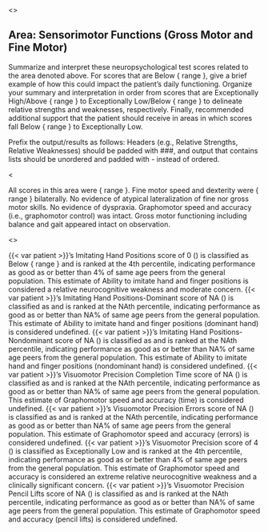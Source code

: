 <<PROMPT>>

## Area: Sensorimotor Functions (Gross Motor and Fine Motor)

Summarize and interpret these neuropsychological test scores related to the area denoted above.
For scores that are Below { range }, give a brief example of how this could impact the patient's daily functioning.
Organize your summary and interpretation in order from scores that are Exceptionally High/Above { range } to Exceptionally Low/Below { range } to delineate relative strengths and weaknesses, respectively.
Finally, recommended additional support that the patient should receive in areas in which scores fall Below { range } to Exceptionally Low.

Prefix the output/results as follows: Headers (e.g., Relative Strengths, Relative Weaknesses) should be padded with ###, and output that contains lists should be unordered and padded with - instead of ordered.

<<EXAMPLE>>

All scores in this area were { range }.
Fine motor speed and dexterity were { range } bilaterally.
No evidence of atypical lateralization of fine nor gross motor skills.
No evidence of dyspraxia.
Graphomotor speed and accuracy (i.e., graphomotor control) was intact.
Gross motor functioning including balance and gait appeared intact on observation.

<<START>>


{{< var patient >}}'s Imitating Hand Positions score of  0 () is classified as Below { range } and is ranked at the  4th percentile, indicating performance as good as or better than  4% of same age peers from the general population. This estimate of Ability to imitate hand and finger positions is considered a relative neurocognitive weakness and moderate concern.
{{< var patient >}}'s Imitating Hand Positions-Dominant score of NA () is classified as  and is ranked at the NAth percentile, indicating performance as good as or better than NA% of same age peers from the general population. This estimate of Ability to imitate hand and finger positions (dominant hand) is considered undefined.
{{< var patient >}}'s Imitating Hand Positions-Nondominant score of NA () is classified as  and is ranked at the NAth percentile, indicating performance as good as or better than NA% of same age peers from the general population. This estimate of Ability to imitate hand and finger positions (nondominant hand) is considered undefined.
{{< var patient >}}'s Visuomotor Precision Completion Time score of NA () is classified as  and is ranked at the NAth percentile, indicating performance as good as or better than NA% of same age peers from the general population. This estimate of Graphomotor speed and accuracy (time) is considered undefined.
{{< var patient >}}'s Visuomotor Precision Errors score of NA () is classified as  and is ranked at the NAth percentile, indicating performance as good as or better than NA% of same age peers from the general population. This estimate of Graphomotor speed and accuracy (errors) is considered undefined.
{{< var patient >}}'s Visuomotor Precision score of  4 () is classified as Exceptionally Low and is ranked at the 4th percentile, indicating performance as good as or better than  4% of same age peers from the general population. This estimate of Graphomotor speed and accuracy is considered an extreme relative neurocognitive weakness and a clinically significant concern.
{{< var patient >}}'s Visuomotor Precision Pencil Lifts score of NA () is classified as  and is ranked at the NAth percentile, indicating performance as good as or better than NA% of same age peers from the general population. This estimate of Graphomotor speed and accuracy (pencil lifts) is considered undefined.
